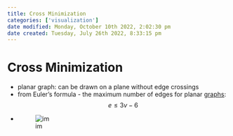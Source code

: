 ```yaml
---
title: Cross Minimization
categories: ['visualization']
date modified: Monday, October 10th 2022, 2:02:30 pm
date created: Tuesday, July 26th 2022, 8:33:15 pm
---
```


# Cross Minimization
- planar graph: can be drawn on a plane without edge crossings
- from Euler’s formula - the maximum number of edges for planar [graphs](Graphs.qmd): $$e \leq 3v-6$$
- ![im](images/Pasted%20image%2020220418105118.png)



